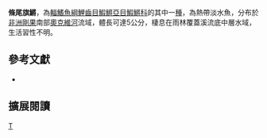 {{Speciesbox 
| taxon = Aphyosemion caudofasciatum
| status = DD
| status_system = IUCN3.1
| authority =  [[Huber|Huber]] & [[Radda|Radda]], 1979
| synonyms = *''Aphyosemion ogoense caudofasciatum,Huber & Radda, 1979''
}}
'''條尾旗鱂'''，為[[輻鰭魚綱|輻鰭魚綱]][[鯉齒目|鯉齒目]][[鰕鱂亞目|鰕鱂亞目]][[鰕鱂科|鰕鱂科]]的其中一[[種|種]]，為熱帶淡水魚，分布於[[非洲|非洲]][[剛果|剛果]]南部[[奧克維河|奧克維河]]流域，體長可達5公分，棲息在雨林覆蓋溪流底中層水域，生活習性不明。

== 參考文獻 ==
*{{FishBase_species|genus=Aphyosemion|species=caudofasciatum|year=2014|month=7}}

== 擴展閱讀 ==
{{refbegin}}
{{wikispecies-inline|Aphyosemion caudofasciatum|條尾旗鱂}}
{{refend}}
{{Taxonbar|from=Q3767516}}

[[Category:旗鱂屬|T]]


{{魚類小作品}}